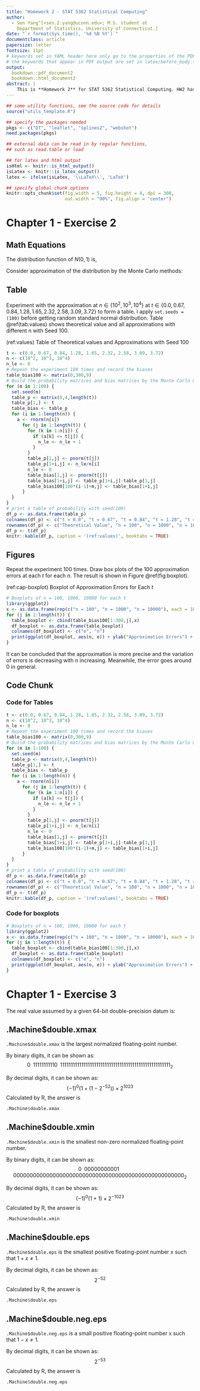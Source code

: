 ```yaml
---
title: "Homework 2 - STAT 5362 Statistical Computing"
author:
  - Sen Yang^[<sen.2.yang@uconn.edu>; M.S. student at
    Department of Statistics, University of Connecticut.]
date: "`r format(Sys.time(), '%d %B %Y')`"
documentclass: article
papersize: letter
fontsize: 11pt
# keywords set in YAML header here only go to the properties of the PDF output
# the keywords that appear in PDF output are set in latex/before_body.tex
output:
  bookdown::pdf_document2
  bookdown::html_document2
abstract: |
    This is **Homework 2** for STAT 5362 Statistical Computing. HW2 has 2 questions. The first question is Exercise 2 of Chapter 1, and the second question is Exercise 3 of Chapter 1. For the first question, I use nested *for* loops to get the approximation value by the Monte Carlo methods, then repeat the experiment for 100 times and draw corresponding boxplot. Fot the second question, by using the 64-bit double precision floating point arithmetic, I show the listed 4 numbers and check them by R.
---
```



```r
## some utility functions, see the source code for details
source("utils_template.R")

## specify the packages needed
pkgs <- c("DT", "leaflet", "splines2", "webshot")
need.packages(pkgs)

## external data can be read in by regular functions,
## such as read.table or load

## for latex and html output
isHtml <- knitr::is_html_output()
isLatex <- knitr::is_latex_output()
latex <- ifelse(isLatex, '\\LaTeX\\', 'LaTeX')

## specify global chunk options
knitr::opts_chunk$set(fig.width = 5, fig.height = 4, dpi = 300,
                      out.width = "90%", fig.align = "center")

```


# Chapter 1 - Exercise 2 {#sec:P1}

## Math Equations {#sec:math}

The distribution function of $N(0,1)$ is,
\begin{align}
    \Phi(t) = \int_{-\infty}^{t} \frac{1}{\sqrt{2\pi}}e^{-y^{2}/2}dy,
    (\#eq:ndf)
\end{align}

Consider approximation of the distribution by the Monte Carlo methods:
\begin{align}
    \hat{\Phi}(t) = \frac{1}{n} \sum_{i=1}^{n} I(X_{i} \le t),
    (\#eq:mce)
\end{align}


## Table  {#sec:tbl}

Experiment with the approximation at $n \in {\{10^2, 10^3, 10^4\}}$ at $t \in {\{0.0, 0.67, 0.84, 1.28, 1.65, 2.32, 2.58, 3.09, 3.72\}}$ to form a table. I apply `set.seeds = (100)` before getting random standard normal distribution. Table \@ref(tab:values) shows theoretical value and all approximations with different n with Seed 100.

(ref:values) Table of Theoretical values and Approximations with Seed 100

```r
t <- c(0.0, 0.67, 0.84, 1.28, 1.65, 2.32, 2.58, 3.09, 3.72)
n <- c(10^2, 10^3, 10^4)
n_le <- 0
# Repeat the experiment 100 times and record the biases
table_bias100 <- matrix(0,300,9)
# Build the probability matrices and bias matrices by the Monte Carlo methods
for (m in 1:100) {
  set.seed(m)
  table_p <- matrix(0,4,length(t))
  table_p[1,] <- t
  table_bias <- table_p
  for (i in 1:length(n)) {
    a <- rnorm(n[i])
      for (j in 1:length(t)) {
        for (k in 1:n[i]) {
          if (a[k] <= t[j]) {
            n_le <- n_le + 1
          }
        }
        table_p[1,j] <- pnorm(t[j])
        table_p[1+i,j] <- n_le/n[i]
        n_le <- 0
        table_bias[1,j] <- pnorm(t[j])
        table_bias[1+i,j] <- table_p[1+i,j]-table_p[1,j]
        table_bias100[100*(i-1)+m,j] <- table_bias[1+i,j]
      }
  }
}
# print a table of probability with seed(100)
df_p <- as.data.frame(table_p)
colnames(df_p) <- c("t = 0.0", "t = 0.67", "t = 0.84", "t = 1.28", "t = 1.65", "t = 2.32", "t = 2.58", "t = 3.09", "t = 3.72")
rownames(df_p) <- c("Theoretical Value", "n = 100", "n = 1000", "n = 10000")
df_p <- t(df_p)
knitr::kable(df_p, caption = '(ref:values)', booktabs = TRUE)
```

## Figures {#sec:figure}

Repeat the experiment 100 times. Draw box plots of the 100 approximation errors at each
$t$ for each $n$. The result is shown in Figure \@ref(fig:boxplot).

(ref:cap-boxplot) Boxplot of Approximation Errors for Each $t$

```r
# Boxplots of n = 100, 1000, 10000 for each t 
library(ggplot2)
x <- as.data.frame(rep(c("n = 100", "n = 1000", "n = 10000"), each = 100))
for (j in 1:length(t)) {
  table_boxplot <- cbind(table_bias100[1:300,j],x)
  df_boxplot <- as.data.frame(table_boxplot)
  colnames(df_boxplot) <- c("e", "n")
  print(ggplot(df_boxplot, aes(n, e)) + ylab("Approximation Errors") + geom_boxplot())
}
```

It can be concluded that the approximation is more precise and the variation of errors is decreasing with n increasing. Meanwhile, the error goes around 0 in general.

## Code Chunk {#sec:code}

### Code for Tables

```r
t <- c(0.0, 0.67, 0.84, 1.28, 1.65, 2.32, 2.58, 3.09, 3.72)
n <- c(10^2, 10^3, 10^4)
n_le <- 0
# Repeat the experiment 100 times and record the biases
table_bias100 <- matrix(0,300,9)
# Build the probability matrices and bias matrices by the Monte Carlo methods
for (m in 1:100) {
  set.seed(m)
  table_p <- matrix(0,4,length(t))
  table_p[1,] <- t
  table_bias <- table_p
  for (i in 1:length(n)) {
    a <- rnorm(n[i])
      for (j in 1:length(t)) {
        for (k in 1:n[i]) {
          if (a[k] <= t[j]) {
            n_le <- n_le + 1
          }
        }
        table_p[1,j] <- pnorm(t[j])
        table_p[1+i,j] <- n_le/n[i]
        n_le <- 0
        table_bias[1,j] <- pnorm(t[j])
        table_bias[1+i,j] <- table_p[1+i,j]-table_p[1,j]
        table_bias100[100*(i-1)+m,j] <- table_bias[1+i,j]
      }
  }
}
# print a table of probability with seed(100)
df_p <- as.data.frame(table_p)
colnames(df_p) <- c("t = 0.0", "t = 0.67", "t = 0.84", "t = 1.28", "t = 1.65", "t = 2.32", "t = 2.58", "t = 3.09", "t = 3.72")
rownames(df_p) <- c("Theoretical Value", "n = 100", "n = 1000", "n = 10000")
df_p <- t(df_p)
knitr::kable(df_p, caption = '(ref:values)', booktabs = TRUE)
```

### Code for boxplots

```r
# Boxplots of n = 100, 1000, 10000 for each t 
library(ggplot2)
x <- as.data.frame(rep(c("n = 100", "n = 1000", "n = 10000"), each = 100))
for (j in 1:length(t)) {
  table_boxplot <- cbind(table_bias100[1:300,j],x)
  df_boxplot <- as.data.frame(table_boxplot)
  colnames(df_boxplot) <- c("e", "n")
  print(ggplot(df_boxplot, aes(n, e)) + ylab("Approximation Errors") + geom_boxplot())
}
```

# Chapter 1 - Exercise 3 {#sec:P2}

The real value assumed by a given 64-bit double-precision datum is:

\begin{align}
    (-1)^{sign} (1 + \sum_{i=1}^{52} b_{52-i}2^{-i}) \times 2^{exponent-1023}
    (\#eq:dpe)
\end{align}

## .Machine$double.xmax

`.Machine$double.xmax` is the largest normalized floating-point number.

By binary digits, it can be shown as:
$$0\;\;11111111110\;\;1111111111111111111111111111111111111111111111111111_2$$

By decimal digits, it can be shown as:
$$(-1)^{0} (1 + (1-2^{-52})) \times 2^{1023}$$
Calculated by R, the answer is


```r
.Machine$double.xmax
```

## .Machine$double.xmin

`.Machine$double.xmin` is the smallest non-zero normalized floating-point number.

By binary digits, it can be shown as:
$$0\;\;00000000001\;\;0000000000000000000000000000000000000000000000000000_2$$

By decimal digits, it can be shown as:
$$(-1)^{0} (1+1) \times 2^{-1023}$$
Calculated by R, the answer is


```r
.Machine$double.xmin
```


## .Machine$double.eps

`.Machine$double.eps` is the smallest positive floating-point number x such that $1 + x \ne 1$.

By decimal digits, it can be shown as:
$$2^{-52}$$
Calculated by R, the answer is


```r
.Machine$double.eps
```


## .Machine$double.neg.eps

`.Machine$double.neg.eps` is a small positive floating-point number x such that $1 - x \ne 1$.

By decimal digits, it can be shown as:
$$2^{-53}$$
Calculated by R, the answer is


```r
.Machine$double.neg.eps
```


